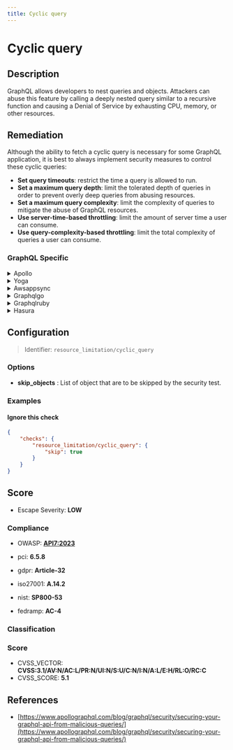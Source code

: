 ```yaml
---
title: Cyclic query
---
```


# Cyclic query

## Description

GraphQL allows developers to nest queries and objects. Attackers can abuse this feature by calling a deeply nested query similar to a recursive function and causing a Denial of Service by exhausting CPU, memory, or other resources.


## Remediation

Although the ability to fetch a cyclic query is necessary for some GraphQL application, it is best to always implement security measures to control these cyclic queries:
  - **Set query timeouts**: restrict the time a query is allowed to run.
  - **Set a maximum query depth**: limit the tolerated depth of queries in order to prevent overly deep queries from abusing resources.
  - **Set a maximum query complexity**: limit the complexity of queries to mitigate the abuse of GraphQL resources.
  - **Use server-time-based throttling**: limit the amount of server time a user can consume.
  - **Use query-complexity-based throttling**: limit the total complexity of queries a user can consume.



### GraphQL Specific

<details>
    <summary>Apollo</summary>

Although the ability to fetch a cyclic query is necessary for some GraphQL application, it is best to always implement security measures to control these cyclic queries:-**Set a maximum query depth**: limit the depth of allowed queries in order to prevent overly deep queries from abusing GraphQL resources.  You can easily limit query depth with the very light [graphql-depth-limit](https://www.npmjs.com/package/graphql-depth-limit) library.Add a maximum query depth limit based on your knowledge of the schema and how deep you believe a legitimate query could go.  ```javascript  import depthLimit from 'graphql-depth-limit'  const server = new ApolloServer({    ...    validationRules: [depthLimit(5)]    });  ```  Source: <https://escape.tech/blog/9-graphql-security-best-practices/>.-**Set maximum query complexity**: limit the complexity of allowed queries to prevent overly complex queries from abusing GraphQL resources.  To do so, add a module to compute the complexity of each query and set a threshold on this complexity so that overly broad requests get canceled.    For a user-friendly module which requires no schema modification whatsoever, check out the [graphql-validation-complexity](https://github.com/4Catalyzer/graphql-validation-complexity) module.    ```javascript    import { createComplexityLimitRule } from 'graphql-validation-complexity';    const ComplexityLimitRule = createComplexityLimitRule(1000);const apolloServer = new ApolloServer({        ...        validationRules: [ComplexityLimitRule],    });    ```    For a more customizable module that lets you manually configure the cost of each field/type of your schema, take a look at the [graphql-cost-analysis](https://github.com/pa-bru/graphql-cost-analysis) module.    This second option is best suited for a more realistic complexity estimator as all fields may not be equal in terms of complexity.    To learn more about complexity estimation, you can read: [Securing Your GraphQL API from Malicious Queries](https://www.apollographql.com/blog/graphql/security/securing-your-graphql-api-from-malicious-queries/).Source: <https://escape.tech/blog/9-graphql-security-best-practices/>.

</details>

<details>
    <summary>Yoga</summary>

In GraphQL Yoga, you can use the `depthLimit` and `createComplexityLimitRule` middleware to prevent deeply nested or complex queries.

</details>

<details>
    <summary>Awsappsync</summary>

AWS AppSync provides built-in mechanisms to protect against complex queries. You can set query depth and complexity limits in the AWS AppSync console or via AWS CLI.

</details>

<details>
    <summary>Graphqlgo</summary>

For GraphQL servers using Go, you can use the `graphql-go` library with a custom query complexity analysis middleware to limit the depth and complexity of queries.

</details>

<details>
    <summary>Graphqlruby</summary>

In GraphQL-Ruby, you can define a custom analysis engine to limit query depth and complexity.

</details>

<details>
    <summary>Hasura</summary>

Hasura allows you to set depth limits and complexity limits on queries directly from the console or using environment variables.

</details>

## Configuration

> Identifier: `resource_limitation/cyclic_query`

### Options

- **skip_objects** : List of object that are to be skipped by the security test.




### Examples



#### Ignore this check

```json
{
    "checks": {
        "resource_limitation/cyclic_query": {
            "skip": true
        }
    }
}
```




## Score

- Escape Severity: **<span className="low-severity">LOW</span>**

### Compliance

- OWASP: **[API7:2023](https://github.com/OWASP/API-Security/blob/master/editions/2023/en/0xa7-server-side-request-forgery.md)**
- pci: **6.5.8**
- gdpr: **Article-32**


- iso27001: **A.14.2**
- nist: **SP800-53**
- fedramp: **AC-4**

### Classification






### Score

- CVSS_VECTOR: **CVSS:3.1/AV:N/AC:L/PR:N/UI:N/S:U/C:N/I:N/A:L/E:H/RL:O/RC:C**
- CVSS_SCORE: **5.1**

## References

- [https://www.apollographql.com/blog/graphql/security/securing-your-graphql-api-from-malicious-queries/](https://www.apollographql.com/blog/graphql/security/securing-your-graphql-api-from-malicious-queries/)
  
